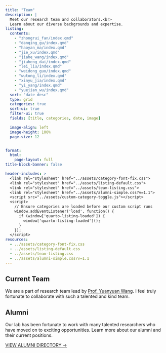```yaml
---
title: "Team" 
description: |
  Meet our research team and collaborators.<br>
  Learn about our diverse backgrounds and expertise.
listing: 
  contents: 
    - "zhongrui_fan/index.qmd"
    - "danqing_gu/index.qmd"
    - "haoyan_ma/index.qmd"
    - "jie_xu/index.qmd"
    - "jiahe_wang/index.qmd"
    - "jiaheng_dai/index.qmd"
    - "lei_liu/index.qmd"
    - "weidong_guo/index.qmd"
    - "wutong_li/index.qmd"
    - "xinyu_jia/index.qmd"
    - "yi_yang/index.qmd"
    - "yuejian_wu/index.qmd"
  sort: "date desc"
  type: grid
  categories: true
  sort-ui: true
  filter-ui: true
  fields: [title, categories, date, image]

  image-align: left
  image-height: 100%
  page-size: 12


format: 
  html: 
    page-layout: full
title-block-banner: false

header-includes: >
  <link rel="stylesheet" href="../assets/category-font-fix.css">
  <link rel="stylesheet" href="../assets/listing-default.css">
  <link rel="stylesheet" href="../assets/team-listing.css">
  <link rel="stylesheet" href="../assets/alumni-simple.css?v=1.1">
  <script src="../assets/custom-category-toggle.js"></script>
  <script>
    // Ensure categories are loaded before our custom script runs
    window.addEventListener('load', function() {
      if (window['quarto-listing-loaded']) {
        window['quarto-listing-loaded']();
      }
    });
  </script>
resources:
  - ../assets/category-font-fix.css
  - ../assets/listing-default.css
  - ../assets/team-listing.css
  - ../assets/alumni-simple.css?v=1.1
---
```


## Current Team

We are a part of research team lead by [Prof. Yuanyuan Wang](https://bme-college.fudan.edu.cn/wyy/main.htm). I feel truly fortunate to collaborate with such a talented and kind team.

## Alumni

Our lab has been fortunate to work with many talented researchers who have moved on to exciting opportunities. Learn more about our alumni and their current positions.

::: {.cta-section}
[VIEW ALUMNI DIRECTORY →](../alumni/){.hero-link}
:::